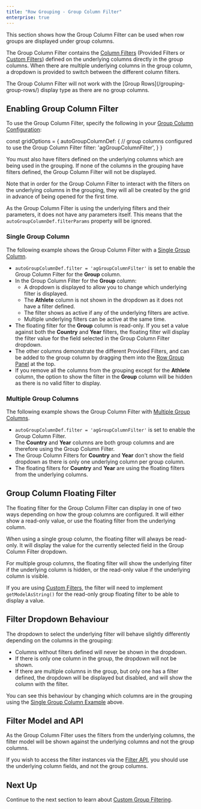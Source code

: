 ```yaml
---
title: "Row Grouping - Group Column Filter"
enterprise: true
---
```


This section shows how the Group Column Filter can be used when row groups are displayed under group columns.

<image-caption src="grouping-column-filter/resources/group-filter.png" alt="Group Column Filter" width="28rem" centered="true"></image-caption>

The Group Column Filter contains the [Column Filters](/filtering/) (Provided Filters or [Custom Filters](/component-filter/))
defined on the underlying columns directly in the group columns. When there are multiple underlying columns in the group 
column, a dropdown is provided to switch between the different column filters.

<note>
The Group Column Filter will not work with the [Group Rows](/grouping-group-rows/) display type as there are no group columns.
</note>

## Enabling Group Column Filter

To use the Group Column Filter, specify the following in your [Group Column Configuration](/grouping-single-group-column/#group-column-configuration):

<snippet>
const gridOptions = {
    autoGroupColumnDef: {
        // group columns configured to use the Group Column Filter
        filter: 'agGroupColumnFilter',
    }
}
</snippet>

You must also have filters defined on the underlying columns which are being used in the grouping. If none of the columns
in the grouping have filters defined, the Group Column Filter will not be displayed.

Note that in order for the Group Column Filter to interact with the filters on the underlying columns in the grouping, they will all be created by the grid in advance of being opened for the first time.

As the Group Column Filter is using the underlying filters and their parameters, it does not have any parameters itself. This means that the `autoGroupColumnDef.filterParams` property will be ignored.

### Single Group Column

The following example shows the Group Column Filter with a [Single Group Column](/grouping-single-group-column/).

- `autoGroupColumnDef.filter = 'agGroupColumnFilter'` is set to enable the Group Column Filter for the **Group** column.
- In the Group Column Filter for the **Group** column:
    - A dropdown is displayed to allow you to change which underlying filter is displayed.
    - The **Athlete** column is not shown in the dropdown as it does not have a filter defined.
    - The filter shows as active if any of the underlying filters are active.
    - Multiple underlying filters can be active at the same time.
- The floating filter for the **Group** column is read-only. If you set a value against both the **Country** and **Year** filters, the floating filter will display the filter value for the field selected in the Group Column Filter dropdown.
- The other columns demonstrate the different Provided Filters, and can be added to the group column by dragging them into the [Row Group Panel](/grouping-group-panel/) at the top.
- If you remove all the columns from the grouping except for the **Athlete** column, the option to show the filter in the **Group** column will be hidden as there is no valid filter to display.

<GridExampleRunner title='Group Column Filter - Single Group Column' name='group-filter-single' type='generated' options='{ "enterprise": true, "exampleHeight": 565, "modules": ["clientside", "rowgrouping", "menu", "filterpanel", "setfilter", "multifilter"] }'></GridExampleRunner>

### Multiple Group Columns

The following example shows the Group Column Filter with [Multiple Group Columns](/grouping-multiple-group-columns/).

- `autoGroupColumnDef.filter = 'agGroupColumnFilter'` is set to enable the Group Column Filter.
- The **Country** and **Year** columns are both group columns and are therefore using the Group Column Filter.
- The Group Column Filters for **Country** and **Year** don't show the field dropdown as there is only one underlying column per group column.
- The floating filters for **Country** and **Year** are using the floating filters from the underlying columns.

<GridExampleRunner title='Group Column Filter - Multiple Group Columns' name='group-filter-multiple' type='generated' options='{ "enterprise": true, "exampleHeight": 565, "modules": ["clientside", "rowgrouping", "menu", "setfilter"] }'></GridExampleRunner>

## Group Column Floating Filter

The floating filter for the Group Column Filter can display in one of two ways depending on how the group columns are configured.
It will either show a read-only value, or use the floating filter from the underlying column.

When using a single group column, the floating filter will always be read-only. It will display the value for the currently
selected field in the Group Column Filter dropdown.

For multiple group columns, the floating filter will show the underlying filter if the underlying column is hidden, or
the read-only value if the underlying column is visible.

If you are using [Custom Filters](/component-filter/), the filter will need to implement `getModelAsString()` for the
read-only group floating filter to be able to display a value.

## Filter Dropdown Behaviour

The dropdown to select the underlying filter will behave slightly differently depending on the columns in the grouping:
- Columns without filters defined will never be shown in the dropdown.
- If there is only one column in the group, the dropdown will not be shown.
- If there are multiple columns in the group, but only one has a filter defined, the dropdown will be displayed but disabled, and will show the column with the filter.

You can see this behaviour by changing which columns are in the grouping using the [Single Group Column Example](#single-group-column) above.

## Filter Model and API

As the Group Column Filter uses the filters from the underlying columns, the filter model will be shown against the underlying
columns and not the group columns.

If you wish to access the filter instances via the [Filter API](/filter-api/#accessing-individual-filter-component-instances),
you should use the underlying column fields, and not the group columns.

## Next Up

Continue to the next section to learn about [Custom Group Filtering](../grouping-custom-filtering/).